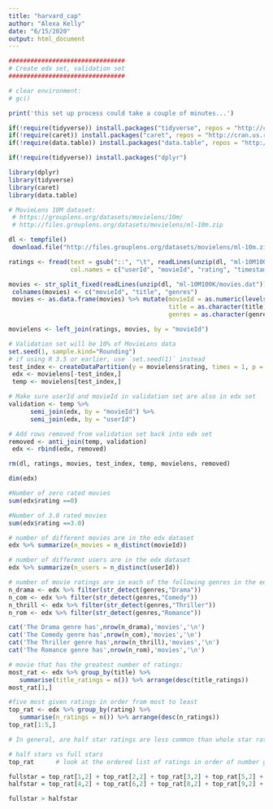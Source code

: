 ```yaml
---
title: "harvard_cap"
author: "Alexa Kelly"
date: "6/15/2020"
output: html_document
---
```


```r
################################
# Create edx set, validation set
################################

# clear environment:
# gc()

print('this set up process could take a couple of minutes...')

if(!require(tidyverse)) install.packages("tidyverse", repos = "http://cran.us.r-project.org")
if(!require(caret)) install.packages("caret", repos = "http://cran.us.r-project.org")
if(!require(data.table)) install.packages("data.table", repos = "http://cran.us.r-project.org")

if(!require(tidyverse)) install.packages("dplyr")

library(dplyr)
library(tidyverse)
library(caret)
library(data.table)

# MovieLens 10M dataset:
 # https://grouplens.org/datasets/movielens/10m/
 # http://files.grouplens.org/datasets/movielens/ml-10m.zip

```

```r
dl <- tempfile()
 download.file("http://files.grouplens.org/datasets/movielens/ml-10m.zip", dl)

ratings <- fread(text = gsub("::", "\t", readLines(unzip(dl, "ml-10M100K/ratings.dat"))),
                 col.names = c("userId", "movieId", "rating", "timestamp"))

movies <- str_split_fixed(readLines(unzip(dl, "ml-10M100K/movies.dat")), "\\::", 3)
 colnames(movies) <- c("movieId", "title", "genres")
 movies <- as.data.frame(movies) %>% mutate(movieId = as.numeric(levels(movieId))[movieId],
                                            title = as.character(title),
                                            genres = as.character(genres))

movielens <- left_join(ratings, movies, by = "movieId")
```

```r
# Validation set will be 10% of MovieLens data
set.seed(1, sample.kind="Rounding")
# if using R 3.5 or earlier, use `set.seed(1)` instead
test_index <- createDataPartition(y = movielens$rating, times = 1, p = 0.1, list = FALSE)
 edx <- movielens[-test_index,]
 temp <- movielens[test_index,]

# Make sure userId and movieId in validation set are also in edx set
validation <- temp %>% 
      semi_join(edx, by = "movieId") %>%
      semi_join(edx, by = "userId")

# Add rows removed from validation set back into edx set
removed <- anti_join(temp, validation)
 edx <- rbind(edx, removed)

rm(dl, ratings, movies, test_index, temp, movielens, removed)
```


```r
dim(edx)

#Number of zero rated movies
sum(edx$rating ==0)

#Number of 3.0 rated movies
sum(edx$rating ==3.0)
```

```r
# number of different movies are in the edx dataset
edx %>% summarize(n_movies = n_distinct(movieId))

# number of different users are in the edx dataset
edx %>% summarize(n_users = n_distinct(userId))
```


```r
# number of movie ratings are in each of the following genres in the edx dataset
n_drama <- edx %>% filter(str_detect(genres,"Drama"))
n_com <- edx %>% filter(str_detect(genres,"Comedy"))
n_thrill <- edx %>% filter(str_detect(genres,"Thriller"))
n_rom <- edx %>% filter(str_detect(genres,"Romance"))

cat('The Drama genre has',nrow(n_drama),'movies','\n')
cat('The Comedy genre has',nrow(n_com),'movies','\n')
cat('The Thriller genre has',nrow(n_thrill),'movies','\n')
cat('The Romance genre has',nrow(n_rom),'movies','\n')
```


```r
# movie that has the greatest number of ratings:
most_rat <- edx %>% group_by(title) %>% 
   summarise(title_ratings = n()) %>% arrange(desc(title_ratings))
most_rat[1,]

#five most given ratings in order from most to least
top_rat <- edx %>% group_by(rating) %>%
   summarise(n_ratings = n()) %>% arrange(desc(n_ratings))
top_rat[1:5,]
```


```r
# In general, are half star ratings are less common than whole star ratings (e.g., there are fewer ratings of 3.5 than there are ratings of 3 or 4, etc.).

# half stars vs full stars
top_rat      # look at the ordered list of ratings in order of number given

fullstar = top_rat[1,2] + top_rat[2,2] + top_rat[3,2] + top_rat[5,2] + top_rat[7,2]
halfstar = top_rat[4,2] + top_rat[6,2] + top_rat[8,2] + top_rat[9,2] + top_rat[10,2]

fullstar > halfstar
```